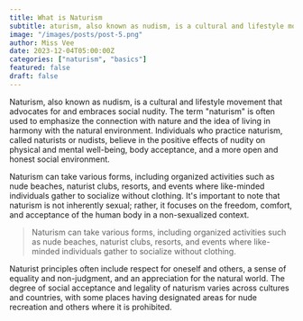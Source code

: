 ```yaml
---
title: What is Naturism
subtitle: aturism, also known as nudism, is a cultural and lifestyle movement that advocates for and embraces social nudity.
image: "/images/posts/post-5.png"
author: Miss Vee
date: 2023-12-04T05:00:00Z
categories: ["naturism", "basics"]
featured: false
draft: false
---
```


Naturism, also known as nudism, is a cultural and lifestyle movement that advocates for and embraces social nudity. The term "naturism" is often used to emphasize the connection with nature and the idea of living in harmony with the natural environment. Individuals who practice naturism, called naturists or nudists, believe in the positive effects of nudity on physical and mental well-being, body acceptance, and a more open and honest social environment.

Naturism can take various forms, including organized activities such as nude beaches, naturist clubs, resorts, and events where like-minded individuals gather to socialize without clothing. It's important to note that naturism is not inherently sexual; rather, it focuses on the freedom, comfort, and acceptance of the human body in a non-sexualized context.

<Blockquote name="Anonymous">
  Naturism can take various forms, including organized activities such as nude beaches, naturist clubs, resorts, and events where like-minded individuals gather to socialize without clothing.
</Blockquote>

Naturist principles often include respect for oneself and others, a sense of equality and non-judgment, and an appreciation for the natural world. The degree of social acceptance and legality of naturism varies across cultures and countries, with some places having designated areas for nude recreation and others where it is prohibited.
